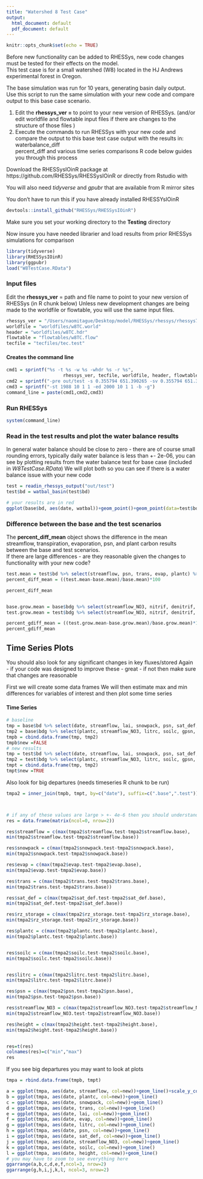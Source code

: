 ```yaml
---
title: "Watershed 8 Test Case"
output:
  html_document: default
  pdf_document: default
---
```


```r
knitr::opts_chunk$set(echo = TRUE)

```
Before new functionality can be added to RHESSys, new code changes must be tested for their effects on the model.    
This test case is for a small watershed (W8) located in the HJ Andrews experimental forest in Oregon.

The base simulation was run for 10 years, generating basin daily output.
Use this script to run the same simulation with your new code and compare output to this base case scenario. 

1. Edit the **rhessys_ver =** to point to your new version of RHESSys.
   (and/or edit worldfile and flowtable input files if there are changes to the structure of those files )
2. Execute the commands to run RHESSys with your new code and compare the output to this base test case output with the results in:
waterbalance_diff    
percent_diff
and various time series comparisons 
R code below guides you through this process

Download the RHESSysIOinR package at https://github.com/RHESSys/RHESSysIOinR
or directly from Rstudio with

You will also need *tidyverse* and *gpubr* that are available from R mirror sites

You don't have to run this if you have already installed RHESSYsIOinR
```r
devtools::install_github("RHESSys/RHESSysIOinR")
```

Make sure you set your working directory to the **Testing** directory

Now insure you have needed librarier and load results from prior RHESSys simulations for comparison
```r

library(tidyverse)
library(RHESSysIOinR)
library(ggpubr)
load("W8TestCase.RData")
```



### Input files    
Edit the **rhessys_ver** = path and file name to point to your new version of RHESSys    (in R chunk below)
Unless new development changes are being made to the worldfile or flowtable, you will use the same input files.

```r

rhessys_ver = "/Users/naomitague/Desktop/model/RHESSys/rhessys/rhessys7.3"
worldfile = "worldfiles/w8TC.world"
header = "worldfiles/w8TC.hdr"
flowtable = "flowtables/w8TC.flow"
tecfile = "tecfiles/tec.test"
```
#### Creates the command line
```r

cmd1 = sprintf("%s -t %s -w %s -whdr %s -r %s",
                     rhessys_ver, tecfile, worldfile, header, flowtable)
cmd2 = sprintf("-pre out/test -s 0.355794 651.390265 -sv 0.355794 651.390265 -svalt 1.083102 1.193924, -gw 0.116316 0.916922")
cmd3 = sprintf("-st 1988 10 1 1 -ed 2000 10 1 1 -b -g")
command_line = paste(cmd1,cmd2,cmd3)
```

### Run RHESSys
```r
system(command_line)
```
### Read in the test results and plot the water balance results

In general water balance should be close to zero - there are of course small rounding errors, typically daily water balance is less than +- 2e-06, you can see by plotting results from the water balance test for base case (included in *W8TestCase.RData*)
We will plot both so you can see if there is a water balance issue with your new code

```r

test = readin_rhessys_output("out/test")
test$bd = watbal_basin(test$bd)

# your results are in red
ggplot(base$bd, aes(date, watbal))+geom_point()+geom_point(data=test$bd, aes(date, watbal), col="red", alpha=0.4)


```

### Difference between the base and the test scenarios     
The **percent_diff_mean** object shows the difference in the mean streamflow, transpiration, evaporation, psn, and plant carbon results between the base and test scenarios.     
If there are large differences - are they reasonable given the changes to functionality with your new code?

```r
test.mean = test$bd %>% select(streamflow, psn, trans, evap, plantc) %>% summarize_if(is.numeric, mean)
percent_diff_mean = ((test.mean-base.mean)/base.mean)*100

percent_diff_mean


base.grow.mean = base$bdg %>% select(streamflow_NO3, nitrif, denitrif, plant_resp, gpsn, soilc, litrc) %>% summarize_if(is.numeric, mean)
test.grow.mean = test$bdg %>% select(streamflow_NO3, nitrif, denitrif, plant_resp, gpsn, soilc, litrc) %>% summarize_if(is.numeric, mean)

percent_gdiff_mean = ((test.grow.mean-base.grow.mean)/base.grow.mean)*100
percent_gdiff_mean

```

## Time Series Plots

You should also look for any significant changes in key fluxes/stored
Again - if your code was designed to improve these - great - if not then make sure that changes are reasonable

First we will create some data frames 
We will then   estimate max and min differences for variables of interest
and then plot some time series

####  Time Series


```r

# baseline 
tmp = base$bd %>% select(date, streamflow, lai, snowpack, psn, sat_def, rz_storage, trans, evap, height)
tmp2 = base$bdg %>% select(plantc, streamflow_NO3, litrc, soilc, gpsn, plant_resp, nitrif, denitrif)
tmpb = cbind.data.frame(tmp, tmp2)
tmpb$new =FALSE
# new results
tmp = test$bd %>% select(date, streamflow, lai, snowpack, psn, sat_def, rz_storage, trans, evap, height)
tmp2 = test$bdg %>% select(plantc, streamflow_NO3, litrc, soilc, gpsn, plant_resp, nitrif, denitrif)
tmpt = cbind.data.frame(tmp, tmp2)
tmpt$new =TRUE
```
Also look for big departures (needs timeseries R chunk to be run)

```r
tmpa2 = inner_join(tmpb, tmpt, by=c("date"), suffix=c(".base",".test"))



# if any of these values are large > +- 4e-6 then you should understand the reason 
res = data.frame(matrix(ncol=0, nrow=2))

res$streamflow = c(max(tmpa2$streamflow.test-tmpa2$streamflow.base),
min(tmpa2$streamflow.test-tmpa2$streamflow.base))

res$snowpack = c(max(tmpa2$snowpack.test-tmpa2$snowpack.base),
min(tmpa2$snowpack.test-tmpa2$snowpack.base))

res$evap = c(max(tmpa2$evap.test-tmpa2$evap.base),
min(tmpa2$evap.test-tmpa2$evap.base))

res$trans = c(max(tmpa2$trans.test-tmpa2$trans.base),
min(tmpa2$trans.test-tmpa2$trans.base))

res$sat_def = c(max(tmpa2$sat_def.test-tmpa2$sat_def.base),
min(tmpa2$sat_def.test-tmpa2$sat_def.base))

res$rz_storage = c(max(tmpa2$rz_storage.test-tmpa2$rz_storage.base),
min(tmpa2$rz_storage.test-tmpa2$rz_storage.base))

res$plantc = c(max(tmpa2$plantc.test-tmpa2$plantc.base),
min(tmpa2$plantc.test-tmpa2$plantc.base))


res$soilc = c(max(tmpa2$soilc.test-tmpa2$soilc.base),
min(tmpa2$soilc.test-tmpa2$soilc.base))


res$litrc = c(max(tmpa2$litrc.test-tmpa2$litrc.base),
min(tmpa2$litrc.test-tmpa2$litrc.base))

res$psn = c(max(tmpa2$psn.test-tmpa2$psn.base),
min(tmpa2$psn.test-tmpa2$psn.base))

res$streamflow_NO3 = c(max(tmpa2$streamflow_NO3.test-tmpa2$streamflow_NO3.base),
min(tmpa2$streamflow_NO3.test-tmpa2$streamflow_NO3.base))

res$height = c(max(tmpa2$height.test-tmpa2$height.base),
min(tmpa2$height.test-tmpa2$height.base))


res=t(res)
colnames(res)=c("min","max")
res
```

If you see big departures you may want to look at plots

```r
tmpa = rbind.data.frame(tmpb, tmpt)

a = ggplot(tmpa, aes(date, streamflow, col=new))+geom_line()+scale_y_continuous(trans="log")
b = ggplot(tmpa, aes(date, plantc, col=new))+geom_line()
c = ggplot(tmpa, aes(date, snowpack, col=new))+geom_line()
d = ggplot(tmpa, aes(date, trans, col=new))+geom_line()
e = ggplot(tmpa, aes(date, lai, col=new))+geom_line()
f = ggplot(tmpa, aes(date, evap, col=new))+geom_line()
g = ggplot(tmpa, aes(date, litrc, col=new))+geom_line()
h = ggplot(tmpa, aes(date, psn, col=new))+geom_line()
i = ggplot(tmpa, aes(date, sat_def, col=new))+geom_line()
j = ggplot(tmpa, aes(date, streamflow_NO3, col=new))+geom_line()
k = ggplot(tmpa, aes(date, soilc, col=new))+geom_line()
l = ggplot(tmpa, aes(date, height, col=new))+geom_line()
# you may have to zoom to see everything here
ggarrange(a,b,c,d,e,f,ncol=3, nrow=2)
ggarrange(g,h,i,j,k,l, ncol=3, nrow=2)
```



